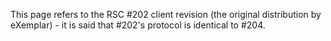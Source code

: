 {{Crappy}}

This page refers to the RSC #202 client revision (the original distribution by eXemplar) - it is said that #202's protocol is identical to #204.